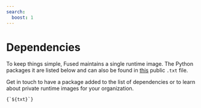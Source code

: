 ```yaml
---
search:
  boost: 1
---
```

# Dependencies

To keep things simple, Fused maintains a single runtime image. The Python packages it are listed below and can also be found in [this](https://github.com/fusedio/fused-docs/blob/main/static/requirements_fused.txt) public `.txt` file.

Get in touch to have a package added to the list of dependencies or to learn about private runtime images for your organization.



<pre>
<code>{`${txt}`}</code>
</pre>
